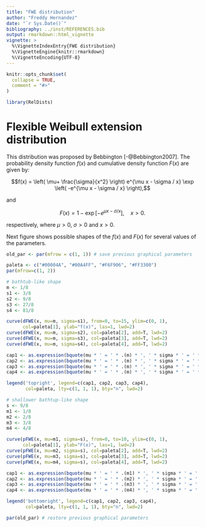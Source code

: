 ```yaml
---
title: "FWE distribution"
author: "Freddy Hernandez"
date: "`r Sys.Date()`"
bibliography: ../inst/REFERENCES.bib
output: rmarkdown::html_vignette
vignette: >
  %\VignetteIndexEntry{FWE distribution}
  %\VignetteEngine{knitr::rmarkdown}
  %\VignetteEncoding{UTF-8}
---
```


```r
knitr::opts_chunk$set(
  collapse = TRUE,
  comment = "#>"
)
```

```r
library(RelDists)
```

# Flexible Weibull extension distribution
This distribution was proposed by Bebbington [-@Bebbington2007]. The probability density function $f(x)$ and cumulative density function $F(x)$ are given by:

$$f(x) = \left( \mu+ \frac{\sigma}{x^2} \right) e^{\mu x - \sigma / x} \exp \left( -e^{\mu x - \sigma / x} \right),$$   

and

$$F(x) = 1 - \exp[-e^{\mu x - \sigma / x}], \quad x > 0.$$

respectively, where $\mu > 0$, $\sigma > 0$ and $x > 0$.

Next figure shows possible shapes of the $f(x)$ and $F(x)$ for several values of the parameters.

```r
old_par <- par(mfrow = c(1, 1)) # save previous graphical parameters

paleta <- c("#00004A", "#00A4FF", "#F6F906", "#FF3300")
par(mfrow=c(1, 2))

# bathtub-like shape
m <- 1/8
s1 <- 3/8
s2 <- 9/8
s3 <- 27/8
s4 <- 81/8

curve(dFWE(x, mu=m, sigma=s1), from=0, to=15, ylim=c(0, 1), 
      col=paleta[1], ylab="f(x)", las=1, lwd=2)
curve(dFWE(x, mu=m, sigma=s2), col=paleta[2], add=T, lwd=2)
curve(dFWE(x, mu=m, sigma=s3), col=paleta[3], add=T, lwd=2)
curve(dFWE(x, mu=m, sigma=s4), col=paleta[4], add=T, lwd=2)

cap1 <- as.expression(bquote(mu * ' = ' * .(m) * ', ' * sigma * ' = ' * .(s1)))
cap2 <- as.expression(bquote(mu * ' = ' * .(m) * ', ' * sigma * ' = ' * .(s2)))
cap3 <- as.expression(bquote(mu * ' = ' * .(m) * ', ' * sigma * ' = ' * .(s3)))
cap4 <- as.expression(bquote(mu * ' = ' * .(m) * ', ' * sigma * ' = ' * .(s4)))

legend('topright', legend=c(cap1, cap2, cap3, cap4), 
       col=paleta, lty=c(1, 1, 1), bty="n", lwd=2)

# shallower bathtup-like shape
s <- 9/8
m1 <- 1/8
m2 <- 2/8
m3 <- 3/8
m4 <- 4/8

curve(pFWE(x, mu=m1, sigma=s), from=0, to=10, ylim=c(0, 1), 
      col=paleta[1], ylab="F(x)", las=1, lwd=2)
curve(pFWE(x, mu=m2, sigma=s), col=paleta[2], add=T, lwd=2)
curve(pFWE(x, mu=m3, sigma=s), col=paleta[3], add=T, lwd=2)
curve(pFWE(x, mu=m4, sigma=s), col=paleta[4], add=T, lwd=2)

cap1 <- as.expression(bquote(mu * ' = ' * .(m1) * ', ' * sigma * ' = ' * .(s)))
cap2 <- as.expression(bquote(mu * ' = ' * .(m2) * ', ' * sigma * ' = ' * .(s)))
cap3 <- as.expression(bquote(mu * ' = ' * .(m3) * ', ' * sigma * ' = ' * .(s)))
cap4 <- as.expression(bquote(mu * ' = ' * .(m4) * ', ' * sigma * ' = ' * .(s)))

legend('bottomright', legend=c(cap1, cap2, cap3, cap4), 
       col=paleta, lty=c(1, 1, 1), bty="n", lwd=2)

par(old_par) # restore previous graphical parameters
```


